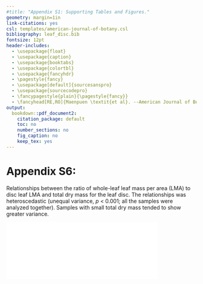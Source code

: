 ```yaml
---
#title: "Appendix S1: Supporting Tables and Figures."
geometry: margin=1in
link-citations: yes
csl: templates/american-journal-of-botany.csl
bibliography: leaf_disc.bib
fontsize: 12pt
header-includes:
  - \usepackage{float}
  - \usepackage{caption}
  - \usepackage{booktabs}
  - \usepackage{colortbl}
  - \usepackage{fancyhdr}
  - \pagestyle{fancy}
  - \usepackage[default]{sourcesanspro}
  - \usepackage{sourcecodepro}
  - \fancypagestyle{plain}{\pagestyle{fancy}}
  - \fancyhead[RE,RO]{Maenpuen \textit{et al}. --American Journal of Botany-- Appendix S6}
output:
  bookdown::pdf_document2:
    citation_package: default
    toc: no
    number_sections: no
    fig_caption: no
    keep_tex: yes
---
```


# Appendix S6:

Relationships between the ratio of whole-leaf leaf mass per area (LMA) to disc leaf LMA and total dry mass for the leaf disc.
The relationships was heteroscedastic (unequal variance, *p* < 0.001; all the samples were analyzed together).
Samples with small total dry mass tended to show greater variance.

![](../figs/ratio_dm.pdf){ width=400 margin=auto }

